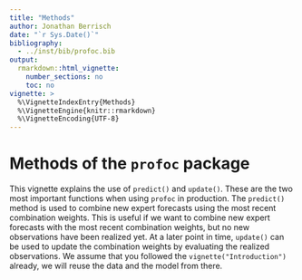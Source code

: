 ```yaml
---
title: "Methods"
author: Jonathan Berrisch
date: "`r Sys.Date()`"
bibliography:
  - ../inst/bib/profoc.bib
output:
  rmarkdown::html_vignette:
    number_sections: no
    toc: no
vignette: >
  %\VignetteIndexEntry{Methods}
  %\VignetteEngine{knitr::rmarkdown}
  %\VignetteEncoding{UTF-8}
---
```


# Methods of the `profoc` package

This vignette explains the use of `predict()` and `update()`. These are the two most important functions when using `profoc` in production. The `predict()` method is used to combine new expert forecasts using the most recent combination weights. This is useful if we want to combine new expert forecasts with the most recent combination weights, but no new observations have been realized yet. At a later point in time, `update()` can be used to update the combination weights by evaluating the realized observations. We assume that you followed the `vignette("Introduction")` already, we will reuse the data and the model from there.